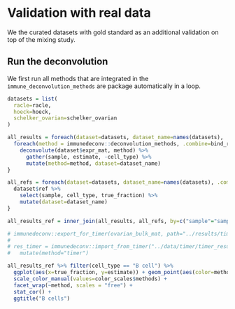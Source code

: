 # Validation with real data
We the curated datasets with gold standard as an additional validation on top of the mixing study. 


## Run the deconvolution
We first run all methods that are integrated in the `immune_deconvolution_methods` are package automatically in a loop. 
```r
datasets = list(
  racle=racle,
  hoeck=hoeck,
  schelker_ovarian=schelker_ovarian
)

all_results = foreach(dataset=datasets, dataset_name=names(datasets), .combine=bind_rows) %:%
  foreach(method = immunedeconv::deconvolution_methods, .combine=bind_rows) %dopar% {
    deconvolute(dataset$expr_mat, method) %>%
      gather(sample, estimate, -cell_type) %>%
      mutate(method=method, dataset=dataset_name)
}

all_refs = foreach(dataset=datasets, dataset_name=names(datasets), .combine=bind_rows) %do% {
  dataset$ref %>% 
    select(sample, cell_type, true_fraction) %>%
    mutate(dataset=dataset_name)
}

all_results_ref = inner_join(all_results, all_refs, by=c("sample"="sample", "dataset"="dataset", "cell_type"="cell_type"))
```


```r
# immunedeconv::export_for_timer(ovarian_bulk_mat, path="../results/timer_input_ovarian_bulk.tsv")
# 
# res_timer = immunedeconv::import_from_timer("../data/timer/timer_result_ovarian_bulk.csv") %>%
#   mutate(method="timer")
```



```r
all_results_ref %>% filter(cell_type == "B cell") %>%
  ggplot(aes(x=true_fraction, y=estimate)) + geom_point(aes(color=method, shape=dataset)) + 
  scale_color_manual(values=color_scales$methods) + 
  facet_wrap(~method, scales = "free") + 
  stat_cor() + 
  ggtitle("B cells")

```


